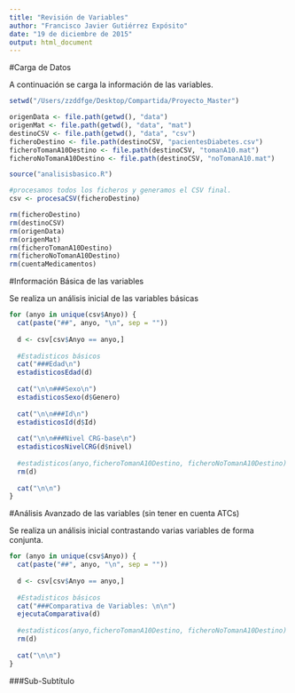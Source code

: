 ```yaml
---
title: "Revisión de Variables"
author: "Francisco Javier Gutiérrez Expósito"
date: "19 de diciembre de 2015"
output: html_document
---
```


#Carga de Datos 

A continuación se carga la información de las variables.

```r
setwd("/Users/zzddfge/Desktop/Compartida/Proyecto_Master")

origenData <- file.path(getwd(), "data")
origenMat <- file.path(getwd(), "data", "mat")
destinoCSV <- file.path(getwd(), "data", "csv")
ficheroDestino <- file.path(destinoCSV, "pacientesDiabetes.csv")
ficheroTomanA10Destino <- file.path(destinoCSV, "tomanA10.mat")
ficheroNoTomanA10Destino <- file.path(destinoCSV, "noTomanA10.mat")

source("analisisbasico.R")

#procesamos todos los ficheros y generamos el CSV final.
csv <- procesaCSV(ficheroDestino)

rm(ficheroDestino)
rm(destinoCSV)
rm(origenData)
rm(origenMat)
rm(ficheroTomanA10Destino)
rm(ficheroNoTomanA10Destino)
rm(cuentaMedicamentos)
```

#Información Básica de las variables

Se realiza un análisis inicial de las variables básicas

```r
for (anyo in unique(csv$Anyo)) {
  cat(paste("##", anyo, "\n", sep = ""))
  
  d <- csv[csv$Anyo == anyo,]
  
  #Estadisticos básicos
  cat("###Edad\n")
  estadisticosEdad(d)
  
  cat("\n\n###Sexo\n")
  estadisticosSexo(d$Genero)
  
  cat("\n\n###Id\n")
  estadisticosId(d$Id)
  
  cat("\n\n###Nivel CRG-base\n")
  estadisticosNivelCRG(d$nivel)
  
  #estadisticos(anyo,ficheroTomanA10Destino, ficheroNoTomanA10Destino)
  rm(d)
  
  cat("\n\n")
}
```

#Análisis Avanzado de las variables (sin tener en cuenta ATCs)

Se realiza un análisis inicial contrastando varias variables de forma conjunta.

```r
for (anyo in unique(csv$Anyo)) {
  cat(paste("##", anyo, "\n", sep = ""))
  
  d <- csv[csv$Anyo == anyo,]
  
  #Estadisticos básicos
  cat("###Comparativa de Variables: \n\n")
  ejecutaComparativa(d)
  
  #estadisticos(anyo,ficheroTomanA10Destino, ficheroNoTomanA10Destino)
  rm(d)
  
  cat("\n\n")
}
```


###Sub-Subtítulo
